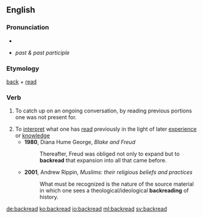 ==English==

===Pronunciation===
* {{IPA|/ˈbækˌriːd/|lang=en}}
* {{IPA|/ˈbækˌrɛd/|lang=en}} ''past & past participle''

===Etymology===
[[back]] + [[read]]

===Verb===
{{en-verb|backreads|backreading|backread}}

# {{lb|en|Internet|slang|especially in IRC}} To catch up on an ongoing conversation, by reading previous portions one was not present for.
# To [[interpret]] what one has [[read]] previously in the light of later [[experience]] or [[knowledge]]
#* '''1980''', Diana Hume George, ''Blake and Freud''
#*: Thereafter, Freud was obliged not only to expand but to '''backread''' that expansion into all that came before.
#* '''2001''', Andrew Rippin, ''Muslims: their religious beliefs and practices''
#*: What must be recognized is the nature of the source material in which one sees a theological/ideological '''backreading''' of history.

[[de:backread]]
[[ko:backread]]
[[io:backread]]
[[ml:backread]]
[[sv:backread]]